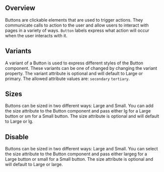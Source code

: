 


## Overview

Buttons are clickable elements that are used to trigger actions. They
communicate calls to action to the user and allow users to interact with pages
in a variety of ways. `Button` labels express what action will occur when the
user interacts with it.

<Canvas of={CircleButtonStories.Primary} sourceState="shown" />

## Variants

A variant of a Button is used to express different styles of the Button component.
These variants can be one of changed by changing the variant property.
The variant attribute is optional and will default to Large or primary.
The allowed attribute values are: `secondary` `tertiary`.

## Sizes

Buttons can be sized in two different ways: Large and Small.
You can add the size attribute to the Button component and pass
either lg for a Large button or sm for a Small button.
The size attribute is optional and will default to Large or lg.

## Disable

Buttons can be sized in two different ways: Large and Small.
You can select the size attribute to the Button component and pass
either largeg for a Large button or small for a Small button.
The size attribute is optional and will default to Large or large.
